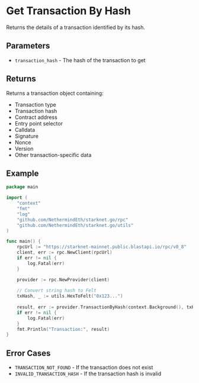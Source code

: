# Get Transaction By Hash

Returns the details of a transaction identified by its hash.

## Parameters

- `transaction_hash` - The hash of the transaction to get

## Returns

Returns a transaction object containing:
- Transaction type
- Transaction hash
- Contract address
- Entry point selector
- Calldata
- Signature
- Nonce
- Version
- Other transaction-specific data

## Example

```go
package main

import (
	"context"
	"fmt"
	"log"
	"github.com/NethermindEth/starknet.go/rpc"
	"github.com/NethermindEth/starknet.go/utils"
)

func main() {
	rpcUrl := "https://starknet-mainnet.public.blastapi.io/rpc/v0_8"
	client, err := rpc.NewClient(rpcUrl)
	if err != nil {
		log.Fatal(err)
	}

	provider := rpc.NewProvider(client)
	
	// Convert string hash to Felt
	txHash, _ := utils.HexToFelt("0x123...")
	
	result, err := provider.TransactionByHash(context.Background(), txHash)
	if err != nil {
		log.Fatal(err)
	}
	fmt.Println("Transaction:", result)
}
```

## Error Cases

- `TRANSACTION_NOT_FOUND` - If the transaction does not exist
- `INVALID_TRANSACTION_HASH` - If the transaction hash is invalid 
